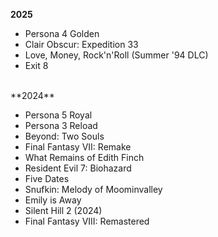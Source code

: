 **2025** 

- Persona 4 Golden
- Clair Obscur: Expedition 33
- Love, Money, Rock'n'Roll (Summer '94 DLC)
- Exit 8

<br />
**2024** 

- Persona 5 Royal
- Persona 3 Reload
- Beyond: Two Souls
- Final Fantasy VII: Remake
- What Remains of Edith Finch
- Resident Evil 7: Biohazard
- Five Dates
- Snufkin: Melody of Moominvalley
- Emily is Away
- Silent Hill 2 (2024)
- Final Fantasy VIII: Remastered
